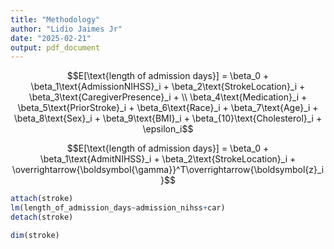 ```yaml
---
title: "Methodology"
author: "Lidio Jaimes Jr"
date: "2025-02-21"
output: pdf_document
---
```

$$E[\text{length of admission days}] = \beta_0 + \beta_1\text{AdmissionNIHSS}_i + \beta_2\text{StrokeLocation}_i + \beta_3\text{CaregiverPresence}_i + \\ \beta_4\text{Medication}_i + \beta_5\text{PriorStroke}_i + \beta_6\text{Race}_i + \beta_7\text{Age}_i + \beta_8\text{Sex}_i + \beta_9\text{BMI}_i + \beta_{10}\text{Cholesterol}_i + \epsilon_i$$

$$E[\text{length of admission days}] = \beta_0 + \beta_1\text{AdmitNIHSS}_i + \beta_2\text{StrokeLocation}_i + \overrightarrow{\boldsymbol{\gamma}}^T\overrightarrow{\boldsymbol{z}_i}$$

```r
attach(stroke)
lm(length_of_admission_days~admission_nihss+car)
detach(stroke)
```

```r
dim(stroke)
```



